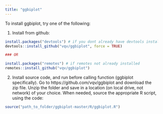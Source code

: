 ```yaml
---
title: "ggbiplot"
---
```


To install ggbiplot, try one of the following:  

1.  Install from github: 

```r
install.packages("devtools") # if you dont already have devtools installed
devtools::install_github("vqv/ggbiplot", force = TRUE)

### OR

install.packages("remotes") # if remotes not already installed
remotes::install_github("vqv/ggbiplot")
```


2.  Install source code, and run before calling function (ggbiplot specifically). Go to https://github.com/vqv/ggbiplot and download the zip file. Unzip the folder and save in a location (on local drive, not network) of your choice. When needed, source the appropriate R script, using the code: 

```r
source("path_to_folder/ggbiplot-master/R/ggbiplot.R")
```


